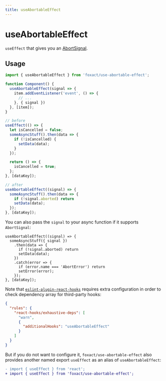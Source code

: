 ```yaml
---
title: useAbortableEffect
---
```


# useAbortableEffect


<ExportMetaInfo />

`useEffect` that gives you an [AbortSignal](https://mdn.io/AbortSignal).

## Usage

```js
import { useAbortableEffect } from 'foxact/use-abortable-effect';

function Component() {
  useAbortableEffect(signal => {
    item.addEventListener('event', () => {
      // ...
    }, { signal })
  }, [item]);
}
```

```js
// before
useEffect(() => {
  let isCancelled = false;
  someAsyncStuff().then(data => {
    if (!isCancelled) {
      setData(data);
    }
  });

  return () => {
    isCancelled = true;
  };
}, [dataKey]);

// after
useAbortableEffect((signal) => {
  someAsyncStuff().then(data => {
    if (!signal.aborted) return
    setData(data);
  });
}, [dataKey]);
```

You can also pass the `signal` to your async function if it supports `AbortSignal`:

```tsx
useAbortableEffect((signal) => {
  someAsyncStuff({ signal })
    .then(data => {
      if (!signal.aborted) return
      setData(data);
    })
    .catch(error => {
      if (error.name === 'AbortError') return
      setError(error);
    });
}, [dataKey]);
```

Note that [`eslint-plugin-react-hooks`](https://www.npmjs.com/package/eslint-plugin-react-hooks) requires extra configuration in order to check dependency array for third-party hooks:

```json filename=".eslintrc.json" copy
{
  "rules": {
    "react-hooks/exhaustive-deps": [
      "warn",
      {
        "additionalHooks": "useAbortableEffect"
      }
    ]
  }
}
```

But if you do not want to configure it, `foxact/use-abortable-effect` also provides another named export `useEffect` as an alias of `useAbortableEffect`:

```diff
- import { useEffect } from 'react';
+ import { useEffect } from 'foxact/use-abortable-effect';
```
